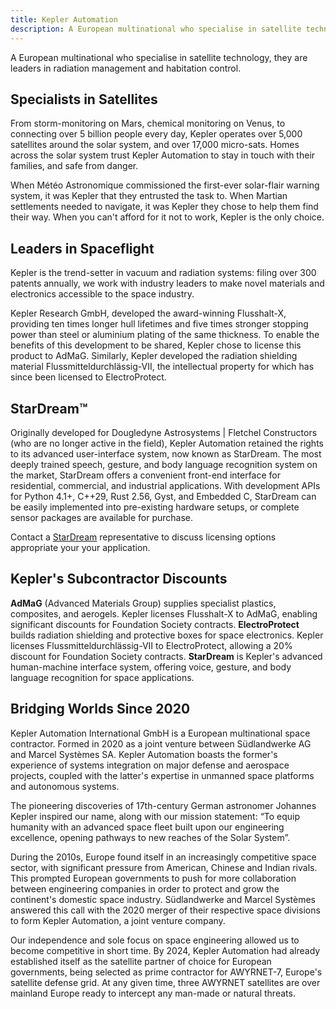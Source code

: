 ```yaml
---
title: Kepler Automation
description: A European multinational who specialise in satellite technology, they are leaders in radiation management and habitation control.
---
```



A European multinational who specialise in satellite technology, they are leaders in radiation management and habitation control.

## Specialists in Satellites
From storm-monitoring on Mars, chemical monitoring on Venus, to connecting over 5 billion people every day, Kepler operates over 5,000 satellites around the solar system, and over 17,000 micro-sats. Homes across the solar system trust Kepler Automation to stay in touch with their families, and safe from danger.

When Météo Astronomique commissioned the first-ever solar-flair warning system, it was Kepler that they entrusted the task to. When Martian settlements needed to navigate, it was Kepler they chose to help them find their way. When you can't afford for it not to work, Kepler is the only choice.

## Leaders in Spaceflight
Kepler is the trend-setter in vacuum and radiation systems: filing over 300 patents annually, we work with industry leaders to make novel materials and electronics accessible to the space industry.

Kepler Research GmbH, developed the award-winning Flusshalt-X, providing ten times longer hull lifetimes and five times stronger stopping power than steel or aluminium plating of the same thickness. To enable the benefits of this development to be shared, Kepler chose to license this product to AdMaG. Similarly, Kepler developed the radiation shielding material Flussmitteldurchlässig-VII, the intellectual property for which has since been licensed to ElectroProtect.

## StarDream™
Originally developed for Dougledyne Astrosystems | Fletchel Constructors (who are no longer active in the field), Kepler Automation retained the rights to its advanced user-interface system, now known as StarDream. The most deeply trained speech, gesture, and body language recognition system on the market, StarDream offers a convenient front-end interface for residential, commercial, and industrial applications. With development APIs for Python 4.1+, C++29, Rust 2.56, Gyst, and Embedded C, StarDream can be easily implemented into pre-existing hardware setups, or complete sensor packages are available for purchase.

Contact a [StarDream](https://uksdc.org/competition-resources/subcontractors/stardream/) representative to discuss licensing options appropriate your your application.

## Kepler's Subcontractor Discounts

<LinkCard href="/subcontractors/advanced-materials-group/" title="AdMaG">
	<b>AdMaG</b> (Advanced Materials Group) supplies specialist plastics, composites, and aerogels. Kepler licenses Flusshalt-X to AdMaG, enabling significant discounts for Foundation Society contracts.
</LinkCard>

<LinkCard href="/subcontractors/electroprotect/" title="ElectroProtect">
	<b>ElectroProtect</b> builds radiation shielding and protective boxes for space electronics. Kepler licenses Flussmitteldurchlässig-VII to ElectroProtect, allowing a 20% discount for Foundation Society contracts.
</LinkCard>

<LinkCard href="/subcontractors/stardream/" title="StarDream">
	<b>StarDream</b> is Kepler's advanced human-machine interface system, offering voice, gesture, and body language recognition for space applications.
</LinkCard>

## Bridging Worlds Since 2020
Kepler Automation International GmbH is a European multinational space contractor. Formed in 2020 as a joint venture between Südlandwerke AG and Marcel Systèmes SA. Kepler Automation boasts the former's experience of systems integration on major defense and aerospace projects, coupled with the latter's expertise in unmanned space platforms and autonomous systems.

The pioneering discoveries of 17th-century German astronomer Johannes Kepler inspired our name, along with our mission statement: “To equip humanity with an advanced space fleet built upon our engineering excellence, opening pathways to new reaches of the Solar System”.

During the 2010s, Europe found itself in an increasingly competitive space sector, with significant pressure from American, Chinese and Indian rivals. This prompted European governments to push for more collaboration
between engineering companies in order to protect and grow the continent's domestic space industry. Südlandwerke and Marcel Systèmes answered this call with the 2020 merger of their respective space divisions to form Kepler Automation, a joint venture company.

Our independence and sole focus on space engineering allowed
us to become competitive in short time. By 2024, Kepler Automation had already established itself as the satellite partner of choice for European governments, being selected as prime contractor for AWYRNET-7, Europe's satellite defense grid. At any given time, three AWYRNET satellites are over mainland Europe ready to intercept any man-made or natural threats.